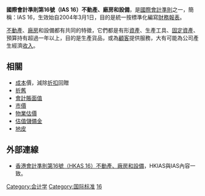 '''國際會計準則第16號（IAS 16）不動產、廠房和設備'''，是[[國際會計準則|國際會計準則]]之一，簡稱：IAS 16，生效始自2004年3月1日，目的是統一按標準化編寫[[財務報表|財務報表]]。

[[不動產|不動產]]、[[工廠|廠房]]和設備都有共同的特徵，它們都是有形[[資產|資產]]、生產工具、[[固定資產|固定資產]]、預算持有超過一年以上，目的是生產貨品，或為[[顧客|顧客]]提供服務，大有可能為公司產生經濟[[收入|收入]]。

== 相關 ==
* [[成本|成本]]價，減除[[折扣|折扣]]回贈
* [[折舊|折舊]]
* [[會計賬面值|會計賬面值]]
* [[市價|市價]]
* [[物業估價|物業估價]]
* [[估值儲備金|估值儲備金]]
* [[地皮|地皮]]

== 外部連線 ==
* [https://web.archive.org/web/20070316013535/http://www.hkicpa.org.hk/hksaebk/HKSA_Members_Handbook_Master/volumeII/hkas16.pdf 香港會計準則第16號（HKAS 16）不動產、廠房和設備]{{en}}，HKIAS與IAS內容一致。
{{Accounting-stub}}
[[Category:会计学|Category:会计学]]
[[Category:国际标准|Category:国际标准]]
[[Category:國際財務報告準則|16]]